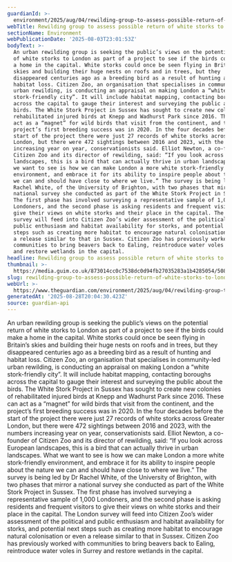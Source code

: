 ```yaml
---
guardianId: >-
  environment/2025/aug/04/rewilding-group-to-assess-possible-return-of-white-storks-to-london
webTitle: Rewilding group to assess possible return of white storks to London
sectionName: Environment
webPublicationDate: '2025-08-03T23:01:53Z'
bodyText: >-
  An urban rewilding group is seeking the public’s views on the potential return
  of white storks to London as part of a project to see if the birds could make
  a home in the capital. White storks could once be seen flying in Britain’s
  skies and building their huge nests on roofs and in trees, but they
  disappeared centuries ago as a breeding bird as a result of hunting and
  habitat loss. Citizen Zoo, an organisation that specialises in community-led
  urban rewilding, is conducting an appraisal on making London a “white
  stork-friendly city”. It will include habitat mapping, contacting boroughs
  across the capital to gauge their interest and surveying the public about the
  birds. The White Stork Project in Sussex has sought to create new colonies of
  rehabilitated injured birds at Knepp and Wadhurst Park since 2016. These can
  act as a “magnet” for wild birds that visit from the continent, and the
  project’s first breeding success was in 2020. In the four decades before the
  start of the project there were just 27 records of white storks across Greater
  London, but there were 472 sightings between 2016 and 2023, with the numbers
  increasing year on year, conservationists said. Elliot Newton, a co-founder of
  Citizen Zoo and its director of rewilding, said: “If you look across European
  landscapes, this is a bird that can actually thrive in urban landscapes. What
  we want to see is how we can make London a more white stork-friendly
  environment, and embrace it for its ability to inspire people about the nature
  we can and should have close to where we live.” The survey is being led by Dr
  Rachel White, of the University of Brighton, with two phases that mirror a
  national survey she conducted as part of the White Stork Project in Sussex.
  The first phase has involved surveying a representative sample of 1,000
  Londoners, and the second phase is asking residents and frequent visitors to
  give their views on white storks and their place in the capital. The London
  survey will feed into Citizen Zoo’s wider assessment of the political and
  public enthusiasm and habitat availability for storks, and potential next
  steps such as creating more habitat to encourage natural colonisation or even
  a release similar to that in Sussex. Citizen Zoo has previously worked with
  communities to bring beavers back to Ealing, reintroduce water voles in Surrey
  and restore wetlands in the capital.
headline: Rewilding group to assess possible return of white storks to London
thumbnail: >-
  https://media.guim.co.uk/873014cc0c7538dc0d94fb27035283a1b4285054/508_0_3331_2665/500.jpg
slug: rewilding-group-to-assess-possible-return-of-white-storks-to-london
webUrl: >-
  https://www.theguardian.com/environment/2025/aug/04/rewilding-group-to-assess-possible-return-of-white-storks-to-london
generatedAt: '2025-08-28T20:04:30.423Z'
source: guardian-api
---
```

An urban rewilding group is seeking the public’s views on the potential return of white storks to London as part of a project to see if the birds could make a home in the capital. White storks could once be seen flying in Britain’s skies and building their huge nests on roofs and in trees, but they disappeared centuries ago as a breeding bird as a result of hunting and habitat loss. Citizen Zoo, an organisation that specialises in community-led urban rewilding, is conducting an appraisal on making London a “white stork-friendly city”. It will include habitat mapping, contacting boroughs across the capital to gauge their interest and surveying the public about the birds. The White Stork Project in Sussex has sought to create new colonies of rehabilitated injured birds at Knepp and Wadhurst Park since 2016. These can act as a “magnet” for wild birds that visit from the continent, and the project’s first breeding success was in 2020. In the four decades before the start of the project there were just 27 records of white storks across Greater London, but there were 472 sightings between 2016 and 2023, with the numbers increasing year on year, conservationists said. Elliot Newton, a co-founder of Citizen Zoo and its director of rewilding, said: “If you look across European landscapes, this is a bird that can actually thrive in urban landscapes. What we want to see is how we can make London a more white stork-friendly environment, and embrace it for its ability to inspire people about the nature we can and should have close to where we live.” The survey is being led by Dr Rachel White, of the University of Brighton, with two phases that mirror a national survey she conducted as part of the White Stork Project in Sussex. The first phase has involved surveying a representative sample of 1,000 Londoners, and the second phase is asking residents and frequent visitors to give their views on white storks and their place in the capital. The London survey will feed into Citizen Zoo’s wider assessment of the political and public enthusiasm and habitat availability for storks, and potential next steps such as creating more habitat to encourage natural colonisation or even a release similar to that in Sussex. Citizen Zoo has previously worked with communities to bring beavers back to Ealing, reintroduce water voles in Surrey and restore wetlands in the capital.
